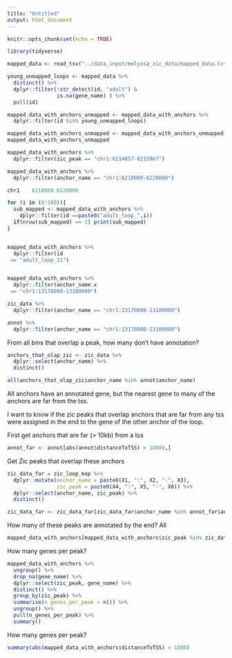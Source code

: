 ```yaml
---
title: "Untitled"
output: html_document
---
```


```r
knitr::opts_chunk$set(echo = TRUE)
```

```r
library(tidyverse)

mapped_data <- read_tsv("../data_input/melyssa_zic_data/mapped_data.txt")

```


```r
young_unmapped_loops <- mapped_data %>%
  distinct() %>%
  dplyr::filter(!str_detect(id, "adult") &
                is.na(gene_name) ) %>%
  pull(id)

mapped_data_with_anchors_unmapped <- mapped_data_with_anchors %>%
  dplyr::filter(id %in% young_unmapped_loops)

mapped_data_with_anchors_unmapped <- mapped_data_with_anchors_unmapped[mapped_data_with_anchors_unmapped$tx_id %in% mapping$tx_id,]
mapped_data_with_anchors_unmapped
```

```r
mapped_data_with_anchors %>%
  dplyr::filter(zic_peak == "chr1:6214057-6215967")

mapped_data_with_anchors %>%
  dplyr::filter(anchor_name == "chr1:6210000-6220000")

chr1	6210000	6220000

for (i in (8:100)){
  sub_mapped <- mapped_data_with_anchors %>%
    dplyr::filter(id ==paste0("adult_loop_",i))
  if(nrow(sub_mapped) == 1) print(sub_mapped)
}


mapped_data_with_anchors %>%
  dplyr::filter(id
 == "adult_loop_21")


mapped_data_with_anchors %>%
  dplyr::filter(anchor_name.x
 == "chr1:13170000-13180000")

zic_data %>%
  dplyr::filter(anchor_name == "chr1:13170000-13180000")

annot %>%
  dplyr::filter(anchor_name == "chr1:13170000-13180000")

```


From all bins that overlap a peak, how many don't have annotation?
```r
anchors_that_olap_zic <- zic_data %>%
  dplyr::select(anchor_name) %>%
  distinct() 

all(anchors_that_olap_zic$anchor_name %in% annot$anchor_name)

```

All anchors have an annotated gene, but the nearest gene to many of the anchors are far from the tss.

I want to know if the zic peaks that overlap anchors that are far from any tss were assigned in the end to the gene of the other anchor of the loop.

First get anchors that are far (> 10kb) from a tss 

```r
annot_far <- annot[abs(annot$distanceToTSS) > 10000,]
```

Get Zic peaks that overlap these anchors

```r
zic_data_far = zic_loop_map %>% 
  dplyr::mutate(anchor_name = paste0(X1, ":", X2, "-", X3),
                zic_peak = paste0(X4, ":", X5, "-", X6)) %>% 
  dplyr::select(anchor_name, zic_peak) %>%
  distinct()

zic_data_far <- zic_data_far[zic_data_far$anchor_name %in% annot_far$anchor_name,]


```

How many of these peaks are annotated by the end?
All 
```r
mapped_data_with_anchors[mapped_data_with_anchors$zic_peak %in% zic_data_far$zic_peak,  ]
```

How many genes per peak? 
```r
mapped_data_with_anchors %>%
  ungroup() %>%
  drop_na(gene_name) %>%
  dplyr::select(zic_peak, gene_name) %>%
  distinct() %>%
  group_by(zic_peak) %>%
  summarise(n_genes_per_peak = n()) %>%
  ungroup() %>%
  pull(n_genes_per_peak) %>%
  summary()
```

How many genes per peak? 
```r
summary(abs(mapped_data_with_anchors$distanceToTSS) > 1000)
```

